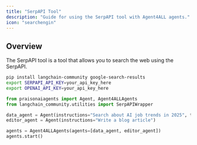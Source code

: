 ```yaml
---
title: "SerpAPI Tool"
description: "Guide for using the SerpAPI tool with Agent4ALL agents."
icon: "searchengin"
---
```


## Overview

The SerpAPI tool is a tool that allows you to search the web using the SerpAPI.

```bash
pip install langchain-community google-search-results
export SERPAPI_API_KEY=your_api_key_here
export OPENAI_API_KEY=your_api_key_here
```

```python
from praisonaiagents import Agent, Agent4ALLAgents
from langchain_community.utilities import SerpAPIWrapper

data_agent = Agent(instructions="Search about AI job trends in 2025", tools=[SerpAPIWrapper])
editor_agent = Agent(instructions="Write a blog article")

agents = Agent4ALLAgents(agents=[data_agent, editor_agent])
agents.start()
```